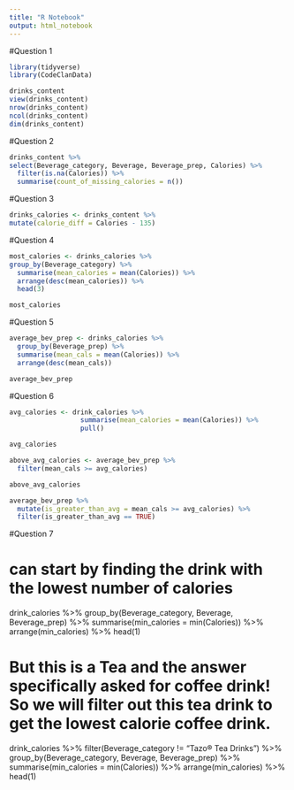 ```yaml
---
title: "R Notebook"
output: html_notebook
---
```

#Question 1
```r
library(tidyverse)
library(CodeClanData)
```
```r
drinks_content
view(drinks_content)
nrow(drinks_content)
ncol(drinks_content)
dim(drinks_content)
```
#Question 2
```r
drinks_content %>% 
select(Beverage_category, Beverage, Beverage_prep, Calories) %>% 
  filter(is.na(Calories)) %>% 
  summarise(count_of_missing_calories = n())
```
#Question 3
```r
drinks_calories <- drinks_content %>% 
mutate(calorie_diff = Calories - 135) 
```
#Question 4 
```r
most_calories <- drinks_calories %>% 
group_by(Beverage_category) %>% 
  summarise(mean_calories = mean(Calories)) %>% 
  arrange(desc(mean_calories)) %>% 
  head(3)
```
```r
most_calories
```
#Question 5
```r
average_bev_prep <- drinks_calories %>% 
  group_by(Beverage_prep) %>% 
  summarise(mean_cals = mean(Calories)) %>% 
  arrange(desc(mean_cals))
```
```r
average_bev_prep
```

#Question 6
```r
avg_calories <- drink_calories %>%
                  summarise(mean_calories = mean(Calories)) %>%
                  pull()

avg_calories 
```
```r
above_avg_calories <- average_bev_prep %>%
  filter(mean_cals >= avg_calories)

above_avg_calories
```
```r
average_bev_prep %>%
  mutate(is_greater_than_avg = mean_cals >= avg_calories) %>%
  filter(is_greater_than_avg == TRUE)
```

#Question 7

# can start by finding the drink with the lowest number of calories 
drink_calories %>%
  group_by(Beverage_category, Beverage, Beverage_prep) %>%
  summarise(min_calories = min(Calories)) %>%
  arrange(min_calories) %>%
  head(1)

# But this is a Tea and the answer specifically asked for coffee drink! So we will filter out this tea drink to get the lowest calorie coffee drink.


drink_calories %>%
  filter(Beverage_category != "Tazo® Tea Drinks") %>%
  group_by(Beverage_category, Beverage, Beverage_prep) %>%
  summarise(min_calories = min(Calories)) %>%
  arrange(min_calories) %>%
  head(1)